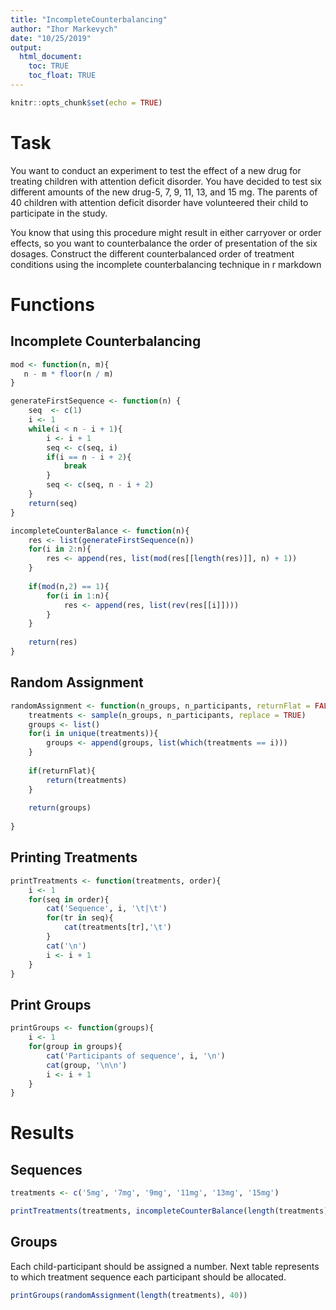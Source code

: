 ---
title: "IncompleteCounterbalancing"
author: "Ihor Markevych"
date: "10/25/2019"
output: 
  html_document:
    toc: TRUE
    toc_float: TRUE
---

```{r setup, include=FALSE}
knitr::opts_chunk$set(echo = TRUE)
```

# Task

You want to conduct an experiment to test the effect of a new drug for treating children with attention deficit
disorder. You have decided to test six different amounts of the new drug-5, 7, 9, 11, 13, and 15 mg. The
parents of 40 children with attention deficit disorder have volunteered their child to participate in the study.  
  
You know that using this procedure might result in either carryover or order effects, so you want to
counterbalance the order of presentation of the six dosages. Construct the different counterbalanced order of
treatment conditions using the incomplete counterbalancing technique in r markdown

# Functions

## Incomplete Counterbalancing

```{r}
mod <- function(n, m){
   n - m * floor(n / m)
}

generateFirstSequence <- function(n) {
    seq  <- c(1)
    i <- 1
    while(i < n - i + 1){
        i <- i + 1
        seq <- c(seq, i)  
        if(i == n - i + 2){
            break
        }
        seq <- c(seq, n - i + 2) 
    }
    return(seq)
}

incompleteCounterBalance <- function(n){
    res <- list(generateFirstSequence(n))
    for(i in 2:n){
        res <- append(res, list(mod(res[[length(res)]], n) + 1))
    }
    
    if(mod(n,2) == 1){
        for(i in 1:n){
            res <- append(res, list(rev(res[[i]])))
        }
    }
    
    return(res)
}
```

## Random Assignment

```{r}
randomAssignment <- function(n_groups, n_participants, returnFlat = FALSE){
    treatments <- sample(n_groups, n_participants, replace = TRUE)
    groups <- list()
    for(i in unique(treatments)){
        groups <- append(groups, list(which(treatments == i)))
    }
    
    if(returnFlat){
        return(treatments)
    }
    
    return(groups)
    
}
```

## Printing Treatments 

```{r}
printTreatments <- function(treatments, order){
    i <- 1
    for(seq in order){
        cat('Sequence', i, '\t|\t')
        for(tr in seq){
            cat(treatments[tr],'\t')
        }
        cat('\n')
        i <- i + 1
    }
}
```

## Print Groups

```{r}
printGroups <- function(groups){
    i <- 1
    for(group in groups){
        cat('Participants of sequence', i, '\n')
        cat(group, '\n\n')
        i <- i + 1
    }
}
```

# Results

## Sequences

```{r}
treatments <- c('5mg', '7mg', '9mg', '11mg', '13mg', '15mg')

printTreatments(treatments, incompleteCounterBalance(length(treatments)))
```

## Groups

Each child-participant should be assigned a number. Next table represents to which treatment sequence each participant should be allocated.

```{r}
printGroups(randomAssignment(length(treatments), 40))
```